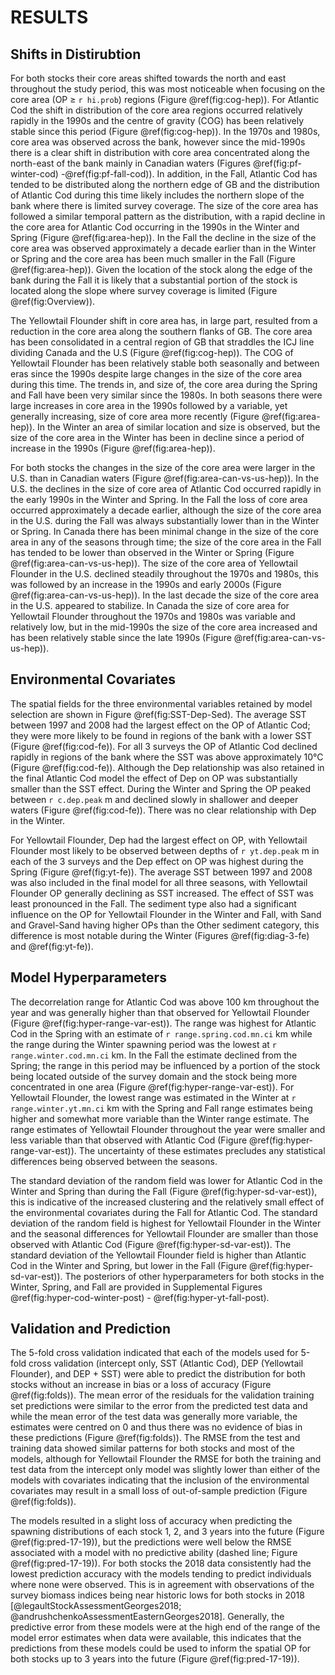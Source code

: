 # RESULTS {#ref-results}

## Shifts in Distirubtion

For both stocks their core areas shifted towards the north and east throughout the study period, this was most noticeable when focusing on the core area (OP $\geq$ `r hi.prob`) regions (Figure \@ref(fig:cog-hep)).  For Atlantic Cod the shift in distribution of the core area regions occurred relatively rapidly in the 1990s and the centre of gravity (COG) has been relatively stable since this period (Figure \@ref(fig:cog-hep)). In the 1970s and 1980s, core area was observed across the bank, however since the mid-1990s there is a clear shift in distribution with core area concentrated along the north-east of the bank mainly in Canadian waters (Figures \@ref(fig:pf-winter-cod) -\@ref(fig:pf-fall-cod)). In addition, in the Fall, Atlantic Cod has tended to be distributed along the northern edge of GB and the distribution of Atlantic Cod during this time likely includes the northern slope of the bank where there is limited survey coverage. The size of the core area has followed a similar temporal pattern as the distribution, with a rapid decline in the core area for Atlantic Cod occurring in the 1990s in the Winter and Spring (Figure \@ref(fig:area-hep)). In the Fall the decline in the size of the core area was observed approximately a decade earlier than in the Winter or Spring and the core area has been much smaller in the Fall (Figure \@ref(fig:area-hep)). Given the location of the stock along the edge of the bank during the Fall it is likely that a substantial portion of the stock is located along the slope where survey coverage is limited (Figure \@ref(fig:Overview)).

The Yellowtail Flounder shift in core area has, in large part, resulted from a reduction in the core area along the southern flanks of GB. The core area has been consolidated in a central region of GB that straddles the ICJ line dividing Canada and the U.S (Figure \@ref(fig:cog-hep)). The COG of Yellowtail Flounder has been relatively stable both seasonally and between eras since the 1990s despite large changes in the size of the core area during this time. The trends in, and size of, the core area during the Spring and Fall have been very similar since the 1980s. In both seasons there were large increases in core area in the 1990s followed by a variable, yet generally increasing, size of core area more recently (Figure \@ref(fig:area-hep)). In the Winter an area of similar location and size is observed, but the size of the core area in the Winter has been in decline since a period of increase in the 1990s (Figure \@ref(fig:area-hep)).

For both stocks the changes in the size of the core area were larger in the U.S. than in Canadian waters (Figure \@ref(fig:area-can-vs-us-hep)). In the U.S. the declines in the size of core area of Atlantic Cod occurred rapidly in the early 1990s in the Winter and Spring. In the Fall the loss of core area occurred approximately a decade earlier, although the size of the core area in the U.S. during the Fall was always substantially lower than in the Winter or Spring. In Canada there has been minimal change in the size of the core area in any of the seasons through time; the size of the core area in the Fall has tended to be lower than observed in the Winter or Spring (Figure \@ref(fig:area-can-vs-us-hep)). The size of the core area of Yellowtail Flounder in the U.S. declined steadily throughout the 1970s and 1980s, this was followed by an increase in the 1990s and early 2000s (Figure \@ref(fig:area-can-vs-us-hep)). In the last decade the size of the core area in the U.S. appeared to stabilize. In Canada the size of core area for Yellowtail Flounder throughout the 1970s and 1980s was variable and relatively low, but in the mid-1990s the size of the core area increased and has been relatively stable since the late 1990s (Figure \@ref(fig:area-can-vs-us-hep)).

## Environmental Covariates

The spatial fields for the three environmental variables retained by model selection are shown in Figure \@ref(fig:SST-Dep-Sed). The average SST between 1997 and 2008 had the largest effect on the OP of Atlantic Cod; they were more likely to be found in regions of the bank with a lower SST (Figure \@ref(fig:cod-fe)). For all 3 surveys the OP of Atlantic Cod declined rapidly in regions of the bank where the SST was above approximately 10°C (Figure \@ref(fig:cod-fe)). Although the Dep relationship was also retained in the final Atlantic Cod model the effect of Dep on OP was substantially smaller than the SST effect. During the Winter and Spring the OP peaked between `r c.dep.peak` m and declined slowly in shallower and deeper waters (Figure \@ref(fig:cod-fe)). There was no clear relationship with Dep in the Winter.

For Yellowtail Flounder, Dep had the largest effect on OP, with Yellowtail Flounder most likely to be observed between depths of `r yt.dep.peak` m in each of the 3 surveys and the Dep effect on OP was highest during the Spring (Figure \@ref(fig:yt-fe)). The average SST between 1997 and 2008 was also included in the final model for all three seasons, with Yellowtail Flounder OP generally declining as SST increased. The effect of SST was least pronounced in the Fall. The sediment type also had a significant influence on the OP for Yellowtail Flounder in the Winter and Fall, with Sand and Gravel-Sand having higher OPs than the Other sediment category, this difference is most notable during the Winter (Figures \@ref(fig:diag-3-fe) and \@ref(fig:yt-fe)).

## Model Hyperparameters

The decorrelation range for Atlantic Cod was above 100 km throughout the year and was generally higher than that observed for Yellowtail Flounder (Figure \@ref(fig:hyper-range-var-est)). The range was highest for Atlantic Cod in the Spring with an estimate of `r range.spring.cod.mn.ci` km while the range during the Winter spawning period was the lowest at `r range.winter.cod.mn.ci` km. In the Fall the estimate declined from the Spring; the range in this period may be influenced by a portion of the stock being located outside of the survey domain and the stock being more concentrated in one area (Figure \@ref(fig:hyper-range-var-est)). For Yellowtail Flounder, the lowest range was estimated in the Winter at `r range.winter.yt.mn.ci` km with the Spring and Fall range estimates being higher and somewhat more variable than the Winter range estimate. The range estimates of Yellowtail Flounder throughout the year were smaller and less variable than that observed with Atlantic Cod (Figure \@ref(fig:hyper-range-var-est)). The uncertainty of these estimates precludes any statistical differences being observed between the seasons.

The standard deviation of the random field was lower for Atlantic Cod in the Winter and Spring than during the Fall (Figure \@ref(fig:hyper-sd-var-est)), this is indicative of the increased clustering and the relatively small effect of the environmental covariates during the Fall for Atlantic Cod. The standard deviation of the random field is highest for Yellowtail Flounder in the Winter and the seasonal differences for Yellowtail Flounder are smaller than those observed with Atlantic Cod (Figure \@ref(fig:hyper-sd-var-est)). The standard deviation of the Yellowtail Flounder field is higher than Atlantic Cod in the Winter and Spring, but lower in the Fall (Figure \@ref(fig:hyper-sd-var-est)). The posteriors of other hyperparameters for both stocks in the Winter, Spring, and Fall are provided in Supplemental Figures \@ref(fig:hyper-cod-winter-post) - \@ref(fig:hyper-yt-fall-post).

## Validation and Prediction

The 5-fold cross validation indicated that each of the models used for 5-fold cross validation (intercept only, SST (Atlantic Cod), DEP (Yellowtail Flounder), and DEP + SST) were able to predict the distribution for both stocks without an increase in bias or a loss of accuracy (Figure \@ref(fig:folds)). The mean error of the residuals for the validation training set predictions were similar to the error from the predicted test data and while the mean error of the test data was generally more variable, the estimates were centred on 0 and thus there was no evidence of bias in these predictions (Figure \@ref(fig:folds)). The RMSE from the test and training data showed similar patterns for both stocks and most of the models, although for Yellowtail Flounder the RMSE for both the training and test data from the intercept only model was slightly lower than either of the models with covariates indicating that the inclusion of the environmental covariates may result in a small loss of out-of-sample prediction (Figure \@ref(fig:folds)).

The models resulted in a slight loss of accuracy when predicting the spawning distributions of each stock 1, 2, and 3 years into the future (Figure \@ref(fig:pred-17-19)), but the predictions were well below the RMSE associated with a model with no predictive ability (dashed line; Figure \@ref(fig:pred-17-19)). For both stocks the 2018 data consistently had the lowest prediction accuracy with the models tending to predict individuals where none were observed. This is in agreement with observations of the survey biomass indices being near historic lows for both stocks in 2018 [@legaultStockAssessmentGeorges2018; @andrushchenkoAssessmentEasternGeorges2018]. Generally, the predictive error from these models were at the high end of the range of the model error estimates when data were available, this indicates that the predictions from these models could be used to inform the spatial OP for both stocks up to 3 years into the future (Figure \@ref(fig:pred-17-19)).
